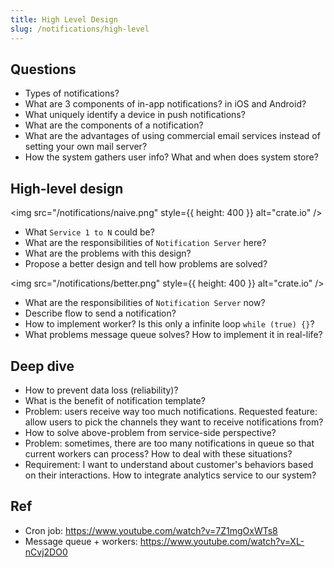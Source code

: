```yaml
---
title: High Level Design
slug: /notifications/high-level
---
```


## Questions

- Types of notifications?
- What are 3 components of in-app notifications? in iOS and Android?
- What uniquely identify a device in push notifications?
- What are the components of a notification?
- What are the advantages of using commercial email services instead of setting your own mail server?
- How the system gathers user info? What and when does system store?

## High-level design

<img src="/notifications/naive.png" style={{ height: 400 }} alt="crate.io" />

- What `Service 1 to N` could be?
- What are the responsibilities of `Notification Server` here?
- What are the problems with this design?
- Propose a better design and tell how problems are solved?

<img src="/notifications/better.png" style={{ height: 400 }} alt="crate.io" />

- What are the responsibilities of `Notification Server` now?
- Describe flow to send a notification?
- How to implement worker? Is this only a infinite loop `while (true) {}`?
- What problems message queue solves? How to implement it in real-life?

## Deep dive

- How to prevent data loss (reliability)?
- What is the benefit of notification template?
- Problem: users receive way too much notifications. Requested feature: allow users to pick the channels they want to receive notifications from?
- How to solve above-problem from service-side perspective?
- Problem: sometimes, there are too many notifications in queue so that current workers can process? How to deal with these situations?
- Requirement: I want to understand about customer's behaviors based on their interactions. How to integrate analytics service to our system?

## Ref

- Cron job: https://www.youtube.com/watch?v=7Z1mgOxWTs8
- Message queue + workers: https://www.youtube.com/watch?v=XL-nCvj2DO0
